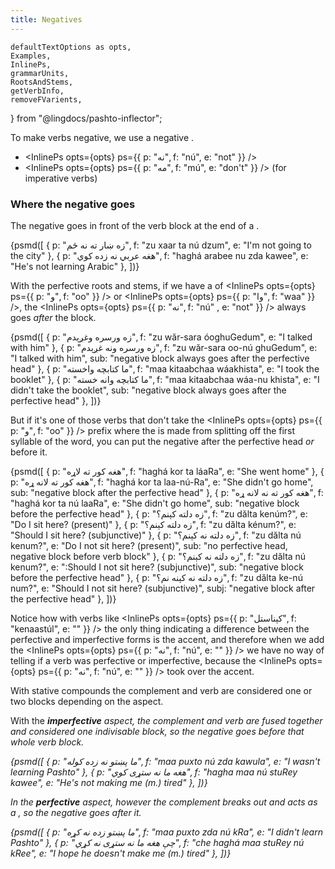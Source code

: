 ```yaml
---
title: Negatives
---
```


    defaultTextOptions as opts,
    Examples,
    InlinePs,
    grammarUnits,
    RootsAndStems,
    getVerbInfo,
    removeFVarients,
} from "@lingdocs/pashto-inflector";

To make verbs negative, we use a negative <BlockTerm />.

- <InlinePs opts={opts} ps={{ p: "نه", f: "nú", e: "not" }} />
- <InlinePs opts={opts} ps={{ p: "مه", f: "mú", e: "don't" }} /> (for imperative verbs)

### Where the negative goes

The negative goes in front of the verb block at the end of a <VP />.

<Examples opts={opts}>{psmd([
    { p: "زه ښار ته نه ځم", f: "zu xaar ta nú dzum", e: "I'm not going to the city" },
    { p: "هغه عربي نه زده کوي", f: "haghá arabee nu zda kawee", e: "He's not learning Arabic" }, 
])}</Examples>

With the perfective roots and stems, if we have a <PerfectiveHead /> of <InlinePs opts={opts} ps={{ p: "و", f: "oo" }} /> or <InlinePs opts={opts} ps={{ p: "وا", f: "waa" }} />, the <InlinePs opts={opts} ps={{ p: "نه", f: "nú" , e: "not" }} /> always goes *after* the <PerfectiveHead /> block.

<Examples opts={opts}>{psmd([
    { p: "زه ورسره وغږېدم", f: "zu wăr-sara óoghuGedum", e: "I talked with him" },
    { p: "زه ورسره ونه غږېدم", f: "zu wăr-sara oo-nú ghuGedum", e: "I talked with him", sub: "negative block always goes after the perfective head" },
    { p: "ما کتابچه واخسته", f: "maa kitaabchaa wáakhista", e: "I took the booklet" },
    { p: "ما کتابچه وانه خسته", f: "maa kitaabchaa wáa-nu khista", e: "I didn't take the booklet", sub: "negative block always goes after the perfective head" },
])}</Examples>

But if it's one of those verbs that don't take the <InlinePs opts={opts} ps={{ p: "و", f: "oo" }} /> prefix where the <PerfectiveHead /> is made from splitting off the first syllable of the word, you can put the negative after the perfective head *or* before it.

<Examples opts={opts}>{psmd([
    { p: "هغه کور ته لاړه", f: "haghá kor ta láaRa", e: "She went home" },
    { p: "هغه کور ته لانه ړه", f: "haghá kor ta laa-nú-Ra", e: "She didn't go home", sub: "negative block after the perfective head" },
    { p: "هغه کور ته نه لانه ړه", f: "haghá kor ta nú laaRa", e: "She didn't go home", sub: "negative block before the perfective head" },
    { p: "زه دلته کېنم؟", f: "zu dălta kenúm?", e: "Do I sit here? (present)" },
    { p: "زه دلته کېنم؟", f: "zu dălta kénum?", e: "Should I sit here? (subjunctive)" },
    { p: "زه دلته نه کېنم؟", f: "zu dălta nú kenum?", e: "Do I not sit here? (present)", sub: "no perfective head, negative block before verb block" },
    { p: "زه دلته نه کېنم؟", f: "zu dălta nú kenum?", e: ":Should I not sit here? (subjunctive)", sub: "negative block before the perfective head" },
    { p: "زه دلته نه کېنه نم؟", f: "zu dălta ke-nú num?", e: "Should I not sit here? (subjunctive)", subj: "negative block after the perfective head" },
])}</Examples>

Notice how with verbs like <InlinePs opts={opts} ps={{ p: "کېناستل", f: "kenaastúl", e: "" }} /> the only thing indicating a difference between the perfective and imperfective forms is the accent, and therefore when we add the <InlinePs opts={opts} ps={{ p: "نه", f: "nú", e: "" }} /> we have no way of telling if a verb was perfective or imperfective, because the <InlinePs opts={opts} ps={{ p: "نه", f: "nú", e: "" }} /> took over the accent.

With stative compounds the complement and verb are considered one or two blocks depending on the aspect.

With the <i className="fas fa-video" /> **imperfective** aspect, the complement and verb are fused together and considered one indivisable block, so the negative goes before that whole verb block.

<Examples opts={opts}>{psmd([
    { p: "ما پښتو نه زده کوله", f: "maa puxto nú zda kawula", e: "I wasn't learning Pashto" },
    { p: "هغه ما نه ستړی کوي", f: "hagha maa nú stuRey kawee", e: "He's not making me (m.) tired" },
])}</Examples>

In the <i className="fas fa-camera" /> **perfective** aspect, however the complement breaks out and acts as a <PerfectiveHead />, so the negative goes after it.

<Examples opts={opts}>{psmd([
    { p: "ما پښتو زده نه کړه", f: "maa puxto zda nú kRa", e: "I didn't learn Pashto" },
    { p: "چې هغه ما نه ستړی نه کړي", f: "che haghá maa stuRey nú kRee", e: "I hope he doesn't make me (m.) tired" },
])}</Examples>